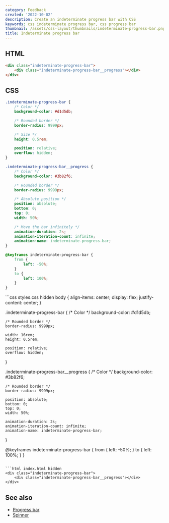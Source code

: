 ```yaml
---
category: Feedback
created: '2022-10-02'
description: Create an indeterminate progress bar with CSS
keywords: css indeterminate progress bar, css progress bar
thumbnail: /assets/css-layout/thumbnails/indeterminate-progress-bar.png
title: Indeterminate progress bar
---
```


## HTML

```html index.html
<div class="indeterminate-progress-bar">
    <div class="indeterminate-progress-bar__progress"></div>
</div>
```

## CSS

```css styles.css
.indeterminate-progress-bar {
    /* Color */
    background-color: #d1d5db;

    /* Rounded border */
    border-radius: 9999px;

    /* Size */
    height: 0.5rem;

    position: relative;
    overflow: hidden;
}

.indeterminate-progress-bar__progress {
    /* Color */
    background-color: #3b82f6;

    /* Rounded border */
    border-radius: 9999px;

    /* Absolute position */
    position: absolute;
    bottom: 0;
    top: 0;
    width: 50%;

    /* Move the bar infinitely */
    animation-duration: 2s;
    animation-iteration-count: infinite;
    animation-name: indeterminate-progress-bar;
}

@keyframes indeterminate-progress-bar {
    from {
        left: -50%;
    }
    to {
        left: 100%;
    }
}
```

<Playground>
```css styles.css hidden
body {
    align-items: center;
    display: flex;
    justify-content: center;
}

.indeterminate-progress-bar {
    /* Color */
    background-color: #d1d5db;

    /* Rounded border */
    border-radius: 9999px;

    width: 16rem;
    height: 0.5rem;

    position: relative;
    overflow: hidden;
}

.indeterminate-progress-bar__progress {
    /* Color */
    background-color: #3b82f6;

    /* Rounded border */
    border-radius: 9999px;

    position: absolute;
    bottom: 0;
    top: 0;
    width: 50%;

    animation-duration: 2s;
    animation-iteration-count: infinite;
    animation-name: indeterminate-progress-bar;
}

@keyframes indeterminate-progress-bar {
    from {
        left: -50%;
    }
    to {
        left: 100%;
    }
}
```

```html index.html hidden
<div class="indeterminate-progress-bar">
    <div class="indeterminate-progress-bar__progress"></div>
</div>
```
</Playground>

## See also

-   [Progress bar](https://phuoc.ng/collection/css-layout/progress-bar)
-   [Spinner](https://phuoc.ng/collection/css-layout/spinner)
